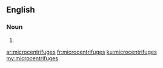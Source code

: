 ==English==

===Noun===
{{head|en|plural}}

# {{plural of|microcentrifuge|lang=en}}

[[ar:microcentrifuges]]
[[fr:microcentrifuges]]
[[ku:microcentrifuges]]
[[my:microcentrifuges]]